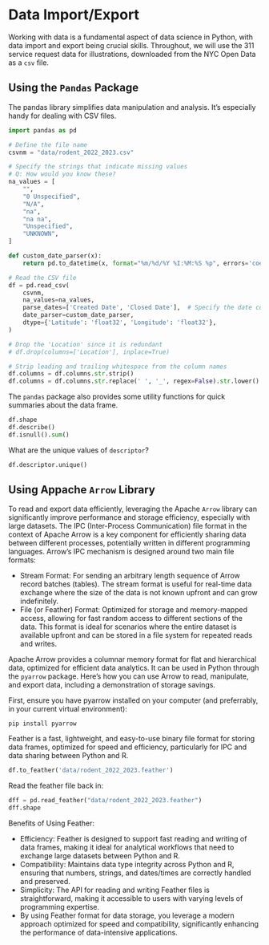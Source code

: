 # Data Import/Export

Working with data is a fundamental aspect of data science in Python,
with data import and export being crucial skills. Throughout, we will
use the 311 service request data for illustrations, downloaded from
the NYC Open Data as a `csv` file.

## Using the `Pandas` Package

The pandas library simplifies data manipulation and analysis. It's
especially handy for dealing with CSV files.

```python
import pandas as pd

# Define the file name
csvnm = "data/rodent_2022_2023.csv"

# Specify the strings that indicate missing values
# Q: How would you know these?
na_values = [
    "",
    "0 Unspecified",
    "N/A",
    "na",
    "na na",
    "Unspecified",
    "UNKNOWN",
]

def custom_date_parser(x):
    return pd.to_datetime(x, format="%m/%d/%Y %I:%M:%S %p", errors='coerce')

# Read the CSV file
df = pd.read_csv(
    csvnm,
    na_values=na_values,
    parse_dates=['Created Date', 'Closed Date'],  # Specify the date columns to parse
    date_parser=custom_date_parser,
    dtype={'Latitude': 'float32', 'Longitude': 'float32'},
)

# Drop the 'Location' since it is redundant
# df.drop(columns=['Location'], inplace=True)

# Strip leading and trailing whitespace from the column names
df.columns = df.columns.str.strip()
df.columns = df.columns.str.replace(' ', '_', regex=False).str.lower()
```


The `pandas` package also provides some utility functions for quick
summaries about the data frame.
```python
df.shape
df.describe()
df.isnull().sum()
```

What are the unique values of `descriptor`?
```python
df.descriptor.unique()
```

## Using Appache `Arrow` Library

To read and export data efficiently, leveraging the Apache `Arrow`
library can significantly improve performance and storage efficiency,
especially with large datasets. The IPC (Inter-Process Communication)
file format in the context of Apache Arrow is a key component for
efficiently sharing data between different processes, potentially
written in different programming languages. Arrow's IPC mechanism is
designed around two main file formats:

+ Stream Format: For sending an arbitrary length sequence of Arrow
record batches (tables). The stream format is useful for real-time
data exchange where the size of the data is not known upfront and can
grow indefinitely.
+ File (or Feather) Format: Optimized for storage and memory-mapped
access, allowing for fast random access to different sections of the
data. This format is ideal for scenarios where the entire dataset is
available upfront and can be stored in a file system for repeated
reads and writes.


Apache Arrow provides a columnar
memory format for flat and hierarchical data, optimized for efficient
data analytics. It can be used in Python through the `pyarrow`
package. Here's how you can use Arrow to read, manipulate, and export
data, including a demonstration of storage savings.


First, ensure you have pyarrow installed on your computer (and
preferrably, in your current virtual environment):
```
pip install pyarrow
```


Feather is a fast, lightweight, and easy-to-use binary file format for
storing data frames, optimized for speed and efficiency, particularly
for IPC and data sharing between Python and R.
```python
df.to_feather('data/rodent_2022_2023.feather')
```

Read the feather file back in:
```python
dff = pd.read_feather("data/rodent_2022_2023.feather")
dff.shape
```

Benefits of Using Feather:

+ Efficiency: Feather is designed to support fast reading and writing
of data frames, making it ideal for analytical workflows that need to
exchange large datasets between Python and R.
+ Compatibility: Maintains data type integrity across Python and R,
ensuring that numbers, strings, and dates/times are correctly handled
and preserved.
+ Simplicity: The API for reading and writing Feather files is
straightforward, making it accessible to users with varying levels of
programming expertise.
+ By using Feather format for data storage, you leverage a modern
approach optimized for speed and compatibility, significantly
enhancing the performance of data-intensive applications.

